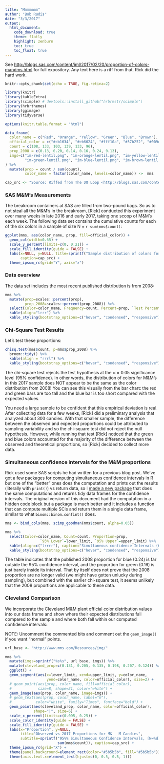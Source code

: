 ```yaml
---
title: "Mmmmmmm"
author: "Bob Rudis"
date: "3/3/2017"
output: 
  html_document:
    code_download: true
    theme: flatly
    highlight: zenburn
    toc: true
    toc_float: true
---
```


See <http://blogs.sas.com/content/iml/2017/02/20/proportion-of-colors-mandms.html> for full expository. Any text here is a riff from that. Rick did the hard work.

```r
knitr::opts_chunk$set(echo = TRUE, fig.retina=2)
```

```r
library(knitr)
library(kableExtra)
library(scimple) # devtools::install_github("hrbrmstr/scimple")
library(hrbrthemes)
library(ggimage)
library(tidyverse)

options(knitr.table.format = "html") 
```

```r
data_frame(
  color_name = c("Red", "Orange", "Yellow", "Green", "Blue", "Brown"),
  official_color = c("#cb1634", "#eb6624", "#fff10a", "#37b252", "#009edd", "#562f14"), 
  count = c(108, 133, 103, 139, 133, 96),
  prop_2008 = c(0.13, 0.20, 0.14, 0.16, 0.24, 0.13),
  imgs=c("im-red-lentil.png", "im-orange-lentil.png", "im-yellow-lentil.png",
         "im-green-lentil.png", "im-blue-lentil.png", "im-brown-lentil.png")
) %>% 
  mutate(prop = count / sum(count),
         color_name = factor(color_name, levels=color_name)) ->  mms

cap_src <- "Source: Riffed from The DO Loop <http://blogs.sas.com/content/iml/2017/02/20/proportion-of-colors-mandms.html>"
```

### SAS M&M's Measurements

The breakroom containers at SAS are filled from two-pound bags. So as to not steal all the M&M's in the breakroom, [Rick] conducted this experiment over many weeks in late 2016 and early 2017, taking one scoop of M&M's each week. The following data set contains the cumulative counts for each of the six colors in a sample of size N = `r sum(mms$count)`:

```r
ggplot(mms, aes(color_name, prop, fill=official_color)) +
  geom_col(width=0.65) +
  scale_y_percent(limits=c(0, 0.21)) +
  scale_fill_identity(guide = FALSE) +
  labs(x=NULL, y=NULL, title=sprintf("Sample distribution of colors for M&Ms [n=%d]", sum(mms$count)),
       caption=cap_src) +
  theme_ipsum_rc(grid="Y", axis="x")
```

### Data overview

The data set includes the most recent published distribution is from 2008:

```r
mms %>% 
  mutate(prop=scales::percent(prop), 
         prop_2008=scales::percent(prop_2008)) %>% 
  select(Color=color_name, Frequency=count, Percent=prop, `Test Percent`=prop_2008) %>% 
  kable(align="lrrr") %>% 
  kable_styling(bootstrap_options=c("hover", "condensed", "responsive"), full_width = FALSE)
```

### Chi-Square Test Results

Let's test these proportions:

```r
chisq.test(mms$count, p=mms$prop_2008) %>% 
  broom::tidy() %>% 
  kable(align = "rrrl") %>% 
  kable_styling(bootstrap_options=c("hover", "condensed", "responsive"), full_width = FALSE)
```

The chi-square test rejects the test hypothesis at the α = 0.05 significance level (95% confidence). In other words, the distribution of colors for M&M's in this 2017 sample does NOT appear to be the same as the color distribution from 2008! You can see this visually from the bar chart: the red and green bars are too tall and the blue bar is too short compared with the expected values.

You need a large sample to be confident that this empirical deviation is real. After collecting data for a few weeks, [Rick] did a preliminary analysis that analyzed about 300 candies. With that smaller sample, the difference between the observed and expected proportions could be attributed to sampling variability and so the chi-square test did not reject the null hypothesis. However, while running that test [Rick] noticed that the green and blue colors accounted for the majority of the difference between the observed and theoretical proportions, so [Rick] decided to collect more data.

### Simultaneous confidence intervals for the M&M proportions

Rick used some SAS scripts he had written for a previous blog post. We've got a few packages for computing simultaneous confidence intervals in R but one of the "better" ones does the computation and prints out the results (literally with `print()`) vs return data, so I [made a new package](https://github.com/hrbrmstr/scimple) that does the same computations and returns tidy data frames for the confidence intervals. The original version of this document had the computation in a hidden code block but a package is much better and it includes a function that can compute multiple SCIs and return them in a single data frame, similar to what `binom::binom.confint()` does.

```r
mms <- bind_cols(mms, scimp_goodman(mms$count, alpha=0.05))

mms %>% 
  select(Color=color_name, Count=count, Proportion=prop, 
                `95% Lower`=lower_limit, `95% Upper`=upper_limit) %>% 
  kable(align=c("lrrrr"), caption="Simultaneous confidence Intervals (Goodman method)") %>% 
  kable_styling(bootstrap_options=c("hover", "condensed", "responsive"), full_width = FALSE)
```

The table indicates that the published 2008 proportion for blue (0.24) is far outside the 95% confidence interval, and the proportion for green (0.16) is just barely inside its interval. That by itself does not prove that the 2008 proportion are no longer valid (we might have gotten unlucky during sampling), but combined with the earlier chi-square test, it seems unlikely that the 2008 proportions are applicable to these data.

### Cleveland Comparison

We incorporate the Cleveland M&M plant official color distribution values into our data frame and show where their expected distributions fall compared to the sample and where both fall within our computed confidence intervals:

NOTE: Uncomment the commented bits and comment out the `geom_image()` if you want "normal" points.

```r
url_base <- "http://www.mms.com/Resources/img/"

mms %>% 
  mutate(imgs=sprintf("%s%s", url_base, imgs)) %>% 
  mutate(cleveland_prop=c(0.131, 0.205, 0.135, 0.198, 0.207, 0.124)) %>% 
  ggplot() +
  geom_segment(aes(x=lower_limit, xend=upper_limit, y=color_name, 
                   yend=color_name, color=official_color), size=2) +
  # geom_point(aes(prop, color_name, fill=official_color), 
  #            size=8, shape=21, color="white") +
  geom_image(aes(prop, color_name, image=imgs)) +
  # geom_text(aes(prop, color_name, label="m"), 
  #           color="white", family="Times", fontface="bold") +
  geom_point(aes(cleveland_prop, color_name, color=official_color),
             shape="|", size=6) +
  scale_x_percent(limits=c(0.095, 0.25)) +
  scale_color_identity(guide = FALSE) +
  scale_fill_identity(guide = FALSE) +
  labs(x="Proportion", y=NULL, 
       title="Observed vs 2017 Proportions for M&   M Candies",
       subtitle=sprintf("95%% Simultaneous Confidence Intervals, [N=%d]",
                        sum(mms$count)), caption=cap_src) +
  theme_ipsum_rc(grid="X") +
  theme(panel.background=element_rect(color="#5b5b5b", fill="#5b5b5b")) +
  theme(axis.text.x=element_text(hjust=c(0, 0.5, 0.5, 1)))
```
